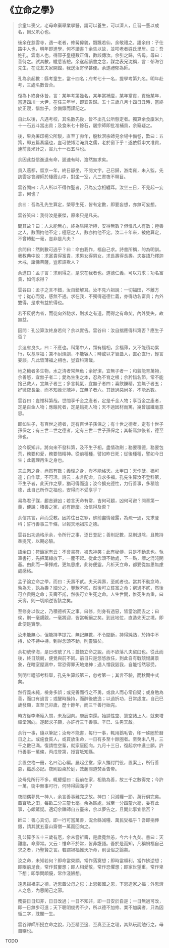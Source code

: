 # 《立命之學》

> 余童年喪父，老母命棄舉業學醫，謂可以養生，可以濟人，且習一藝以成名，爾父夙心也。
>
> 後余在慈雲寺，遇一老者，修髯偉貌，飄飄若仙，余敬禮之。語余曰：子仕路中人也，明年即進學，何不讀書？余告以故，並叩老者姓氏里居。曰：吾姓孔，雲南人也。得邵子皇極數正傳，數該傳汝。余引之歸，告母。母曰：善待之。試其數，纖悉皆驗。余遂起讀書之念，謀之表兄沈稱，言：郁海谷先生，在沈友夫家開館，我送汝寄學甚便。余遂禮郁為師。
>
> 孔為余起數：縣考童生，當十四名；府考七十一名，提學考第九名。明年赴考，三處名數皆合。
>
> 復為卜終身休咎，言：某年考第幾名，某年當補廩，某年當貢，貢後某年，當選四川一大尹，在任三年半，即宜告歸。五十三歲八月十四日丑時，當終於正寢，惜無子。余備錄而謹記之。
>
> 自此以後，凡遇考校，其名數先後，皆不出孔公所懸定者。獨算余食廩米九十一石五斗當出貢；及食米七十餘石，屠宗師即批准補貢，余竊疑之。
>
> 後，果為署印楊公所駁，直至丁卯年，殷秋溟宗師見余場中備卷，歎曰：五策，即五篇奏議也，豈可使博洽淹貫之儒，老於窗下乎！遂依縣申文准貢，連前食米計之，實九十一石五斗也。
>
> 余因此益信進退有命，遲速有時，澹然無求矣。
>
> 貢入燕都，留京一年，終日靜坐，不閱文字。己巳歸，游南雍，未入監，先訪雲谷會禪師於棲霞山中，對坐一室，凡三晝夜不瞑目。
>
> 雲谷問曰：凡人所以不得作聖者，只為妄念相纏耳。汝坐三日，不見起一妄念，何也？
>
> 余曰：吾為孔先生算定，榮辱生死，皆有定數，即要妄想，亦無可妄想。
>
> 雲谷笑曰：我待汝是豪傑，原來只是凡夫。
>
> 問其故？曰：人未能無心，終為陰陽所縛，安得無數？但惟凡人有數；極善之人，數固拘他不定；極惡之人，數亦拘他不定。汝二十年來，被他算定，不曾轉動一毫，豈非是凡夫？
>
> 余問曰：然則數可逃乎？曰：命由我作，福自己求。詩書所稱，的為明訓。我教典中說：求富貴得富貴，求男女得男女，求長壽得長壽。夫妄語乃釋迦大戒，諸佛菩薩，豈誑語欺人？
>
> 余進曰：孟子言：求則得之，是求在我者也。道德仁義，可以力求；功名富貴，如何求得？
>
> 雲谷曰：孟子之言不錯，汝自錯解耳。汝不見六祖說：一切福田，不離方寸；從心而覓，感無不通。求在我，不獨得道德仁義，亦得功名富貴；內外雙得，是求有益於得也。
>
> 若不反躬內省，而徒向外馳求，則求之有道，而得之有命矣，內外雙失，故無益。
>
> 因問：孔公算汝終身若何？余以實告。雲谷曰：汝自揣應得科第否？應生子否？
>
> 余追省良久，曰：不應也。科第中人，類有福相，余福薄，又不能積功累行，以基厚福；兼不耐煩劇，不能容人；時或以才智蓋人，直心直行，輕言妄談。凡此皆薄福之相也，豈宜科第哉。
>
> 地之穢者多生物，水之清者常無魚；余好潔，宜無子者一；和氣能育萬物，余善怒，宜無子者二；愛為生生之本，忍為不育之根；余矜惜名節，常不能捨己救人，宜無子者三；多言耗氣，宜無子者四；喜飲鑠精，宜無子者五；好徹夜長坐，而不知葆元毓神，宜無子者六。其餘過惡尚多，不能悉數。
>
> 雲谷曰：豈惟科第哉。世間享千金之產者，定是千金人物；享百金之產者，定是百金人物；應餓死者，定是餓死人物；天不過因材而篤，幾曾加纖毫意思。
>
> 即如生子，有百世之德者，定有百世子孫保之；有十世之德者，定有十世子孫保之；有三世二世之德者，定有三世二世子孫保之；其斬焉無後者，德至薄也。
>
> 汝今既知非。將向來不發科第，及不生子相，盡情改刷；務要積德，務要包荒，務要和愛，務要惜精神。從前種種，譬如昨日死；從後種種，譬如今日生；此義理再生之身也。
>
> 夫血肉之身，尚然有數；義理之身，豈不能格天。太甲曰：天作孽，猶可違；自作孽，不可活。詩云：永言配命，自求多福。孔先生算汝不登科第，不生子者，此天作之孽，猶可得而違；汝今擴充德性，力行善事，多積陰德，此自己所作之福也，安得而不受享乎？
>
> 易為君子謀，趨吉避凶；若言天命有常，吉何可趨，凶何可避？開章第一義，便說：積善之家，必有餘慶。汝信得及否？
>
> 余信其言，拜而受教。因將往日之罪，佛前盡情發露，為疏一通，先求登科；誓行善事三千條，以報天地祖宗之德。
>
> 雲谷出功過格示余，令所行之事，逐日登記；善則記數，惡則退除，且教持準提咒，以期必驗。
>
> 語余曰：符籙家有云：不會書符，被鬼神笑；此有秘傳，只是不動念也。執筆書符，先把萬緣放下，一塵不起。從此念頭不動處，下一點，謂之混沌開基。由此而一筆揮成，更無思慮，此符便靈。凡祈天立命，都要從無思無慮處感格。
>
> 孟子論立命之學，而曰：夭壽不貳。夫夭與壽，至貳者也。當其不動念時，孰為夭，孰為壽？細分之，豐歉不貳，然後可立貧富之命；窮通不貳，然後可立貴賤之命；夭壽不貳，然後可立生死之命。人生世間，惟死生為重，曰夭壽，則一切順逆皆該之矣。
>
> 至修身以俟之，乃積德祈天之事。曰修，則身有過惡，皆當治而去之；曰俟，則一毫覬覦，一毫將迎，皆當斬絕之矣。到此地位，直造先天之境，即此便是實學。
>
> 汝未能無心，但能持準提咒，無記無數，不令間斷，持得純熟，於持中不持，於不持中持。到得念頭不動，則靈驗矣。
>
> 余初號學海，是日改號了凡；蓋悟立命之說，而不欲落凡夫窠臼也。從此而後，終日兢兢，便覺與前不同。前日只是悠悠放任，到此自有戰兢惕厲景象，在暗室屋漏中，常恐得罪天地鬼神；遇人憎我毀我，自能恬然容受。
>
> 到明年禮部考科舉，孔先生算該第三，忽考第一；其言不驗，而秋闈中式矣。
>
> 然行義未純，檢身多誤；或見善而行之不勇，或救人而心常自疑；或身勉為善，而口有過言；或醒時操持，而醉後放逸；以過折功，日常虛度。自己巳歲發願，直至己卯歲，歷十餘年，而三千善行始完。
>
> 時方從李漸庵入關，未及回向。庚辰南還。始請性空、慧空諸上人，就東塔禪堂回向。遂起求子願，亦許行三千善事。辛巳、生男天啟。
>
> 余行一事，隨以筆記；汝母不能書，每行一事，輒用鵝毛管，印一硃圈於曆日之上。或施食貧人，或買放生命，一日有多至十餘圈者。至癸未八月，三千之數已滿。復請性空輩，就家庭回向。九月十三日，復起求中進士願，許行善事一萬條，丙戌登第，授寶坻知縣。
>
> 余置空格一冊，名曰治心編。晨起坐堂，家人攜付門役，置案上，所行善惡，纖悉必記。夜則設桌於庭，效趙閱道焚香告帝。
>
> 汝母見所行不多，輒顰蹙曰：我前在家，相助為善，故三千之數得完；今許一萬，衙中無事可行，何時得圓滿乎？
>
> 夜間偶夢見一神人，余言善事難完之故。神曰：只減糧一節，萬行俱完矣。蓋寶坻之田，每畝二分三釐七毫。余為區處，減至一分四釐六毫，委有此事，心頗驚疑。適幻余禪師自五臺來，余以夢告之，且問此事宜信否？
>
> 師曰：善心真切，即一行可當萬善，況合縣減糧、萬民受福乎？吾即捐俸銀，請其就五臺山齋僧一萬而回向之。
>
> 孔公算予五十三歲有厄，余未嘗祈壽，是歲竟無恙，今六十九矣。書曰：天難諶，命靡常。又云：惟命不於常，皆非誑語。吾於是而知，凡稱禍福自己求之者，乃聖賢之言。若謂禍福惟天所命，則世俗之論矣。
>
> 汝之命，未知若何？即命當榮顯，常作落寞想；即時當順利，當作拂逆想；即眼前足食，常作貧窶想；即人相愛敬，常作恐懼想；即家世望重，常作卑下想；即學問頗優，常作淺陋想。
>
> 遠思揚祖宗之德，近思蓋父母之愆；上思報國之恩，下思造家之福；外思濟人之急，內思閑己之邪。
>
> 務要日日知非，日日改過；一日不知非，即一日安於自是；一日無過可改，即一日無步可進；天下聰明俊秀不少，所以德不加修、業不加廣者，只為因循二字，耽閣一生。
>
> 雲谷禪師所授立命之說，乃至精至邃、至真至正之理，其熟玩而勉行之，毋自曠也。

TODO

